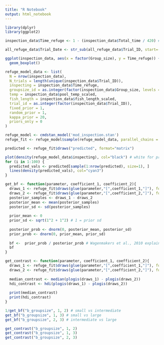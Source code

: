 ```yaml
---
title: "R Notebook"
output: html_notebook
---
```


```r
library(dplyr)
library(ggplot2)
```


```r
inspection_data$Time_refuge <- 1 - (inspection_data$Total_time / 420) # 1 - (time not in refuge / total time)
```

```r
all_refuge_data$Trial_Date <- str_sub(all_refuge_data$Trial_ID, start=-4)
```


```r
ggplot(inspection_data, aes(x = factor(Group_size), y = Time_refuge)) +
  geom_boxplot()
```

```r
refuge_model_data <- list(
  N = nrow(inspection_data),
  N_trials = length(unique(inspection_data$Trial_ID)),
  inspecting = inspection_data$Time_refuge,
  groupsize_id = as.integer(factor(inspection_data$Group_size, levels = c(5, 10, 20))),
  temp = inspection_data$pool_temp_scaled,
  fish_length = inspection_data$fish_length_scaled,
  trial_id = as.integer(factor(inspection_data$Trial_ID)),
  fixed_prior = 1,
  random_prior = 1,
  kappa_prior = 20,
  priors_only = 0
)

refuge_model <- cmdstan_model('mod_inspection.stan')
refuge_fit <- refuge_model$sample(refuge_model_data, parallel_chains = 4, refresh = 500)

```

```r
predicted <- refuge_fit$draws("predicted", format="matrix")

plot(density(refuge_model_data$inspecting), col="black") # white for prior checks!
for (i in 1:100) {
  predicted_vals <- predicted[sample(1:nrow(predicted), size=1), ]
  lines(density(predicted_vals), col="cyan3")
}
```

```r
get_bf <- function(parameter, coefficient_1, coefficient_2){
  draws_1 <- refuge_fit$draws(glue(parameter,"[",coefficient_1,"]"), format="matrix")
  draws_2 <- refuge_fit$draws(glue(parameter,"[",coefficient_2,"]"), format="matrix")
  posterior_samples <- draws_1 - draws_2
  posterior_mean <- mean(posterior_samples)
  posterior_sd <- sd(posterior_samples)
  
  prior_mean <- 0
  prior_sd <- sqrt(1^2 + 1^2) # 1 = prior sd
  
  posterior_prob <- dnorm(0, posterior_mean, posterior_sd)
  prior_prob <- dnorm(0, prior_mean, prior_sd)
  
  bf <-  prior_prob / posterior_prob # Wagenmakers et al., 2010 explains how this works -- prior / posterior give prob of posterior.
  bf
}

get_contrast <- function(parameter, coefficient_1, coefficient_2){
  draws_1 <- refuge_fit$draws(glue(parameter,"[",coefficient_1,"]"), format="matrix")
  draws_2 <- refuge_fit$draws(glue(parameter,"[",coefficient_2,"]"), format="matrix")
  
  median_contrast <- median(plogis(draws_1) - plogis(draws_2))
  hdi_contrast <- hdi(plogis(draws_1) - plogis(draws_2))
  
  print(median_contrast)
  print(hdi_contrast)
}
```



```r
1/get_bf("b_groupsize", 1, 2) # small vs intermediate
get_bf("b_groupsize", 1, 3) # small vs large
get_bf("b_groupsize", 2, 3) # intermediate vs large

get_contrast("b_groupsize", 1, 2)
get_contrast("b_groupsize", 1, 3)
get_contrast("b_groupsize", 2, 3)
```

